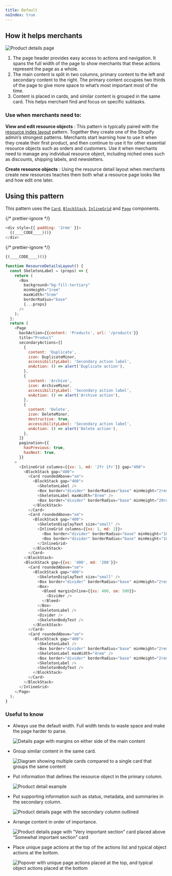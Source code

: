 ```yaml
---
title: Default
noIndex: true
---
```


<HowItHelps>

## How it helps merchants

![Product details page](/images/patterns/resource-details-layout/resource-detail-cover-image.png)

1. The page header provides easy access to actions and navigation. It spans the full width of the page to show merchants that these actions represent the page as a whole.
2. The main content is split in two columns, primary content to the left and secondary content to the right. The primary content occupies two thirds of the page to give more space to what’s most important most of the time.
3. Content is placed in cards, and similar content is grouped in the same card. This helps merchant find and focus on specific subtasks.

<DefinitionTable>

### Use when merchants need to:

**View and edit resource objects**
: This pattern is typically paired with the [resource index layout](/patterns/resource-index-layout) pattern. Together they create one of the Shopify admin’s strongest patterns. Merchants start learning how to use it when they create their first product, and then continue to use it for other essential resource objects such as orders and customers. Use it when merchants need to manage any individual resource object, including niched ones such as discounts, shipping labels, and newsletters.

**Create resource objects**
: Using the resource detail layout when merchants create new resources teaches them both what a resource page looks like and how edit one later.

</DefinitionTable>
</HowItHelps>
<Usage>

## Using this pattern

This pattern uses the [`Card`](/components/layout-and-structure/card), [`BlockStack`](/components/layout-and-structure/block-stack), [`InlineGrid`](/components/layout-and-structure/inline-grid) and [`Page`](/components/layout-and-structure/page) components.

{/* prettier-ignore */}
```javascript {"type":"previewContext","for":"example"}
<div style={{ padding: '2rem' }}>
  {(____CODE____)()}
</div>
```

{/* prettier-ignore */}
```javascript {"type":"sandboxContext","for":"example"}
{(____CODE____)()}
```

```javascript {"type":"livePreview","id":"example","title":"Resource details layout"}
function ResourceDetailsLayout() {
  const SkeletonLabel = (props) => {
    return (
      <Box
        background="bg-fill-tertiary"
        minHeight="1rem"
        maxWidth="5rem"
        borderRadius="base"
        {...props}
      />
    );
  };
  return (
    <Page
      backAction={{content: 'Products', url: '/products'}}
      title="Product"
      secondaryActions={[
        {
          content: 'Duplicate',
          icon: DuplicateMinor,
          accessibilityLabel: 'Secondary action label',
          onAction: () => alert('Duplicate action'),
        },
        {
          content: 'Archive',
          icon: ArchiveMinor,
          accessibilityLabel: 'Secondary action label',
          onAction: () => alert('Archive action'),
        },
        {
          content: 'Delete',
          icon: DeleteMinor,
          destructive: true,
          accessibilityLabel: 'Secondary action label',
          onAction: () => alert('Delete action'),
        },
      ]}
      pagination={{
        hasPrevious: true,
        hasNext: true,
      }}
    >
      <InlineGrid columns={{xs: 1, md: '2fr 1fr'}} gap="400">
        <BlockStack gap="400">
          <Card roundedAbove="sm">
            <BlockStack gap="400">
              <SkeletonLabel />
              <Box border="divider" borderRadius="base" minHeight="2rem" />
              <SkeletonLabel maxWidth="8rem" />
              <Box border="divider" borderRadius="base" minHeight="20rem" />
            </BlockStack>
          </Card>
          <Card roundedAbove="sm">
            <BlockStack gap="400">
              <SkeletonDisplayText size="small" />
              <InlineGrid columns={{xs: 1, md: 2}}>
                <Box border="divider" borderRadius="base" minHeight="10rem" />
                <Box border="divider" borderRadius="base" minHeight="10rem" />
              </InlineGrid>
            </BlockStack>
          </Card>
        </BlockStack>
        <BlockStack gap={{xs: '400', md: '200'}}>
          <Card roundedAbove="sm">
            <BlockStack gap="400">
              <SkeletonDisplayText size="small" />
              <Box border="divider" borderRadius="base" minHeight="2rem" />
              <Box>
                <Bleed marginInline={{xs: 400, sm: 500}}>
                  <Divider />
                </Bleed>
              </Box>
              <SkeletonLabel />
              <Divider />
              <SkeletonBodyText />
            </BlockStack>
          </Card>
          <Card roundedAbove="sm">
            <BlockStack gap="400">
              <SkeletonLabel />
              <Box border="divider" borderRadius="base" minHeight="2rem" />
              <SkeletonLabel maxWidth="4rem" />
              <Box border="divider" borderRadius="base" minHeight="2rem" />
              <SkeletonLabel />
              <SkeletonBodyText />
            </BlockStack>
          </Card>
        </BlockStack>
      </InlineGrid>
    </Page>
  );
}
```

</Usage>

### Useful to know

<SideBySide>

- Always use the default width. Full width tends to waste space and make the page harder to parse.

  ![Details page with margins on either side of the main content](/images/patterns/resource-details-layout/resource-detail-usage-1.png)

- Group similar content in the same card.

  ![Diagram showing multiple cards compared to a single card that groups the same content](/images/patterns/resource-details-layout/resource-detail-usage-2.png)

- Put information that defines the resource object in the primary column.

  ![Product detail example](/images/patterns/resource-details-layout/resource-detail-usage-3.png)

- Put supporting information such as status, metadata, and summaries in the secondary column.

  ![Product details page with the secondary column outlined](/images/patterns/resource-details-layout/resource-detail-usage-4.png)

- Arrange content in order of importance.

  ![Product details page with “Very important section” card placed above “Somewhat important section” card](/images/patterns/resource-details-layout/resource-detail-usage-5.png)

- Place unique page actions at the top of the actions list and typical object actions at the bottom.

  ![Popover with unique page actions placed at the top, and typical object actions placed at the bottom](/images/patterns/resource-details-layout/resource-detail-usage-6.png)

</SideBySide>
